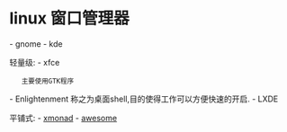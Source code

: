 = linux 窗口管理器 =

- gnome
- kde
 
轻量级:
- xfce
	主要使用GTK程序
- Enlightenment
称之为桌面shell,目的使得工作可以方便快速的开启.
- LXDE
	

平铺式:
- [[xmonad_linux_WM|xmonad]]
- [[awesome_linux_WM|awesome]]
